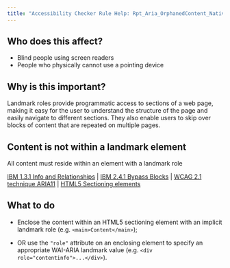 ```yaml
---
title: "Accessibility Checker Rule Help: Rpt_Aria_OrphanedContent_Native_Host_Sematics"
---
```


<div className="toolHelp">
<Row>
<Column colLg={5} colMd={3} colSm={4} className="toolLeft">

## Who does this affect?

* Blind people using screen readers
* People who physically cannot use a pointing device

## Why is this important?

Landmark roles provide programmatic access to sections of a web page, making it easy for the user to understand the structure of the page and easily navigate to different sections. They also enable users to skip over blocks of content that are repeated on multiple pages.

</Column>
<Column colLg={11} colMd={5} colSm={4} className="toolMain">

<div id="locLevel"></div>

## Content is not within a landmark element
All content must reside within an element with a landmark role

[IBM 1.3.1 Info and Relationships](https://www.ibm.com/able/guidelines/ci162/info_and_relationships.html) | [IBM 2.4.1 Bypass Blocks](http://www.ibm.com/able/guidelines/ci162/bypass_blocks.html) | [WCAG 2.1 technique ARIA11](https://www.w3.org/WAI/WCAG21/Techniques/aria/ARIA11) | [HTML5 Sectioning elements](https://www.w3.org/TR/wai-aria-practices/examples/landmarks/HTML5.html)

<div id="locSnippet"></div>

## What to do

* Enclose the content within an HTML5 sectioning element with an implicit landmark role (e.g. `<main>Content</main>`);

* OR use the `"role"` attribute on an enclosing element to specify an appropriate WAI-ARIA landmark value (e.g. `<div role="contentinfo">...</div>`).


</Column>
</Row>
</div>
